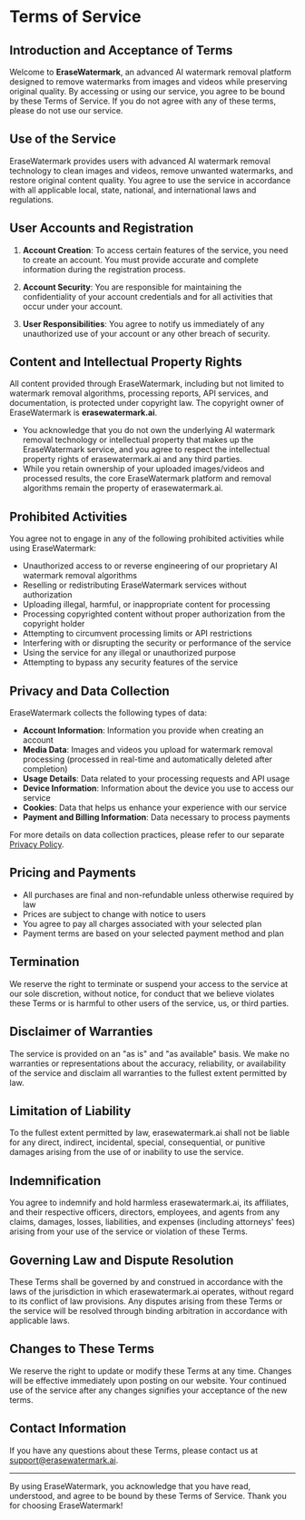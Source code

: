 # Terms of Service

## Introduction and Acceptance of Terms

Welcome to **EraseWatermark**, an advanced AI watermark removal platform designed to remove watermarks from images and videos while preserving original quality. By accessing or using our service, you agree to be bound by these Terms of Service. If you do not agree with any of these terms, please do not use our service.

## Use of the Service

EraseWatermark provides users with advanced AI watermark removal technology to clean images and videos, remove unwanted watermarks, and restore original content quality. You agree to use the service in accordance with all applicable local, state, national, and international laws and regulations.

## User Accounts and Registration

1. **Account Creation**: To access certain features of the service, you need to create an account. You must provide accurate and complete information during the registration process.

2. **Account Security**: You are responsible for maintaining the confidentiality of your account credentials and for all activities that occur under your account.

3. **User Responsibilities**: You agree to notify us immediately of any unauthorized use of your account or any other breach of security.

## Content and Intellectual Property Rights

All content provided through EraseWatermark, including but not limited to watermark removal algorithms, processing reports, API services, and documentation, is protected under copyright law. The copyright owner of EraseWatermark is **erasewatermark.ai**.

- You acknowledge that you do not own the underlying AI watermark removal technology or intellectual property that makes up the EraseWatermark service, and you agree to respect the intellectual property rights of erasewatermark.ai and any third parties.
- While you retain ownership of your uploaded images/videos and processed results, the core EraseWatermark platform and removal algorithms remain the property of erasewatermark.ai.

## Prohibited Activities

You agree not to engage in any of the following prohibited activities while using EraseWatermark:

- Unauthorized access to or reverse engineering of our proprietary AI watermark removal algorithms
- Reselling or redistributing EraseWatermark services without authorization
- Uploading illegal, harmful, or inappropriate content for processing
- Processing copyrighted content without proper authorization from the copyright holder
- Attempting to circumvent processing limits or API restrictions
- Interfering with or disrupting the security or performance of the service
- Using the service for any illegal or unauthorized purpose
- Attempting to bypass any security features of the service

## Privacy and Data Collection

EraseWatermark collects the following types of data:

- **Account Information**: Information you provide when creating an account
- **Media Data**: Images and videos you upload for watermark removal processing (processed in real-time and automatically deleted after completion)
- **Usage Details**: Data related to your processing requests and API usage
- **Device Information**: Information about the device you use to access our service
- **Cookies**: Data that helps us enhance your experience with our service
- **Payment and Billing Information**: Data necessary to process payments

For more details on data collection practices, please refer to our separate [Privacy Policy](/privacy-policy).

## Pricing and Payments

- All purchases are final and non-refundable unless otherwise required by law
- Prices are subject to change with notice to users
- You agree to pay all charges associated with your selected plan
- Payment terms are based on your selected payment method and plan

## Termination

We reserve the right to terminate or suspend your access to the service at our sole discretion, without notice, for conduct that we believe violates these Terms or is harmful to other users of the service, us, or third parties.

## Disclaimer of Warranties

The service is provided on an "as is" and "as available" basis. We make no warranties or representations about the accuracy, reliability, or availability of the service and disclaim all warranties to the fullest extent permitted by law.

## Limitation of Liability

To the fullest extent permitted by law, erasewatermark.ai shall not be liable for any direct, indirect, incidental, special, consequential, or punitive damages arising from the use of or inability to use the service.

## Indemnification

You agree to indemnify and hold harmless erasewatermark.ai, its affiliates, and their respective officers, directors, employees, and agents from any claims, damages, losses, liabilities, and expenses (including attorneys' fees) arising from your use of the service or violation of these Terms.

## Governing Law and Dispute Resolution

These Terms shall be governed by and construed in accordance with the laws of the jurisdiction in which erasewatermark.ai operates, without regard to its conflict of law provisions. Any disputes arising from these Terms or the service will be resolved through binding arbitration in accordance with applicable laws.

## Changes to These Terms

We reserve the right to update or modify these Terms at any time. Changes will be effective immediately upon posting on our website. Your continued use of the service after any changes signifies your acceptance of the new terms.

## Contact Information

If you have any questions about these Terms, please contact us at [support@erasewatermark.ai](mailto:support@erasewatermark.ai).

---

By using EraseWatermark, you acknowledge that you have read, understood, and agree to be bound by these Terms of Service. Thank you for choosing EraseWatermark!
